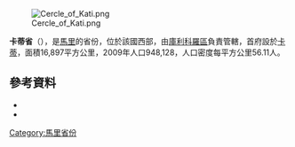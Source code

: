[[Image:Cercle_of_Kati.png|right]]

'''卡蒂省'''（{{lang-fr|Cercle de Kati}}），是[[馬里|馬里]]的省份，位於該國西部，由[[庫利科羅區|庫利科羅區]]負責管轄，首府設於[[卡蒂|卡蒂]]，面積16,897平方公里，2009年人口948,128，人口密度每平方公里56.11人。

==參考資料==
*{{citation | url=http://instat.gov.ml/documentation/koulikoro.pdf | publisher=République de Mali: Institut National de la Statistique | title=Resultats Provisoires RGPH 2009 (Région de Koulikoro) | language=fr | accessdate=2015-07-10 | archive-date=2011-07-22 | archive-url=https://web.archive.org/web/20110722215741/http://instat.gov.ml/documentation/koulikoro.pdf | dead-url=no }}
*{{citation | title=Communes de la Région de Koulokoro | publisher=Ministère de l’administration territoriale et des collectivités locales, République du Mali | url=http://www.matcl.gov.ml/pdf/ComRegKoulikoro.pdf | language=fr | deadurl=yes | archiveurl=https://web.archive.org/web/20120309074136/http://www.matcl.gov.ml/pdf/ComRegKoulikoro.pdf | archivedate=2012-03-09 | accessdate=2015-07-10 }}

{{coord|12|30|N|8|20|W|dim:210000_region:ML-2_type:adm2nd_source:dewiki|display=title}}

{{庫利科羅區}}

[[Category:馬里省份|Category:馬里省份]]


{{Mali-geo-stub}}